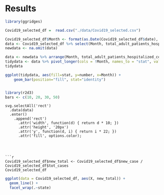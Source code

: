 # Results
```r
library(ggridges)
```
```r
Covid19_selected_df =  read.csv("./data/Covid19_selected.csv")
```

```r
Covid19_selected_df$Month <- format(as.Date(Covid19_selected_df$date), "%m")
data <- Covid19_selected_df %>% select(Month, total_adult_patients_hospitalized_confirmed_covid, total_pediatric_patients_hospitalized_confirmed_covid)
newdata <- na.omit(data)
```
```r
data <- newdata %>% arrange(Month, total_adult_patients_hospitalized_confirmed_covid, total_pediatric_patients_hospitalized_confirmed_covid) %>% group_by(Month) %>% summarise(across(everything(), last))
tidydata <- data %>% pivot_longer(cols = !Month, names_to = "stat", values_to = "number")
tidydata
```
```r
ggplot(tidydata, aes(fill=stat, y=number, x=Month)) + 
    geom_bar(position="fill", stat="identity")
```
```r

```

```r
library(r2d3)
bars <- c(10, 20, 30, 50)
```

```d3
svg.selectAll('rect')
  .data(data)
  .enter()
    .append('rect')
      .attr('width', function(d) { return d * 10; })
      .attr('height', '20px')
      .attr('y', function(d, i) { return i * 22; })
      .attr('fill', options.color);
```
```



```r
Covid19_selected_df$new_total <- Covid19_selected_df$new_case / Covid19_selected_df$tot_cases
Covid19_selected_df
```

```r
ggplot(data = Covid19_selected_df, aes(X, new_total)) +
  geom_line() +
  facet_wrap(.~state)
```